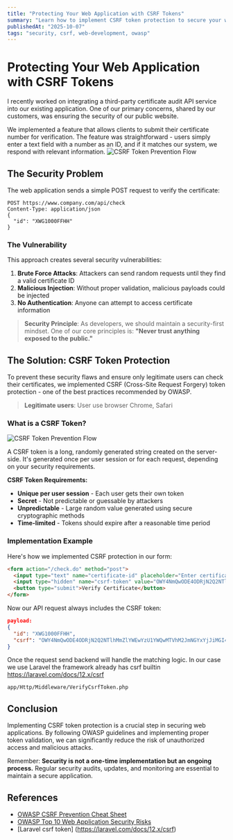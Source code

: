 ```yaml
---
title: "Protecting Your Web Application with CSRF Tokens"
summary: "Learn how to implement CSRF token protection to secure your web application against cross-site request forgery attacks."
publishedAt: "2025-10-07"
tags: "security, csrf, web-development, owasp"
---
```


# Protecting Your Web Application with CSRF Tokens

I recently worked on integrating a third-party certificate audit API service into our existing application. One of our primary concerns, shared by our customers, was ensuring the security of our public website.

We implemented a feature that allows clients to submit their certificate number for verification. The feature was straightforward - users simply enter a text field with a number as an ID, and if it matches our system, we respond with relevant information. 
![CSRF Token Prevention Flow](/images/certificate-check.png)


## The Security Problem

The web application sends a simple POST request to verify the certificate:

```http
POST https://www.company.com/api/check
Content-Type: application/json
{
  "id": "XWG1000FFHH"
}
```

### The Vulnerability

This approach creates several security vulnerabilities:

1. **Brute Force Attacks**: Attackers can send random requests until they find a valid certificate ID
2. **Malicious Injection**: Without proper validation, malicious payloads could be injected
3. **No Authentication**: Anyone can attempt to access certificate information

> **Security Principle**: As developers, we should maintain a security-first mindset. One of our core principles is: **"Never trust anything exposed to the public."**

## The Solution: CSRF Token Protection

To prevent these security flaws and ensure only legitimate users can check their certificates, we implemented CSRF (Cross-Site Request Forgery) token protection - one of the best practices recommended by OWASP.

> **Legitimate users**: User use browser Chrome, Safari

### What is a CSRF Token?
![CSRF Token Prevention Flow](/images/csrf-token-prevention.png)

A CSRF token is a long, randomly generated string created on the server-side. It's generated once per user session or for each request, depending on your security requirements.

**CSRF Token Requirements:**
- **Unique per user session** - Each user gets their own token
- **Secret** - Not predictable or guessable by attackers
- **Unpredictable** - Large random value generated using secure cryptographic methods
- **Time-limited** - Tokens should expire after a reasonable time period

### Implementation Example

Here's how we implemented CSRF protection in our form:

```html
<form action="/check.do" method="post">
  <input type="text" name="certificate-id" placeholder="Enter certificate ID" />
  <input type="hidden" name="csrf-token" value="OWY4NmQwODE4ODRjN2Q2NTlhMmZlYWEwYzU1YWQwMTVhM2JmNGYxYjJiMGI4MjJjZDE1ZDZMGYwMGEwOA==" />
  <button type="submit">Verify Certificate</button>
</form>
```

Now our API request always includes the CSRF token:

```json
payload:
{
  "id": "XWG1000FFHH",
  "csrf": "OWY4NmQwODE4ODRjN2Q2NTlhMmZlYWEwYzU1YWQwMTVhM2JmNGYxYjJiMGI4MjJjZDE1ZDZMGYwMGEwOA=="
}
```

Once the request send backend will handle the matching logic. In our case we use Laravel the framework already has csrf builtin
https://laravel.com/docs/12.x/csrf

`app/Http/Middleware/VerifyCsrfToken.php`

## Conclusion

Implementing CSRF token protection is a crucial step in securing web applications. By following OWASP guidelines and implementing proper token validation, we can significantly reduce the risk of unauthorized access and malicious attacks.

Remember: **Security is not a one-time implementation but an ongoing process.** Regular security audits, updates, and monitoring are essential to maintain a secure application.

## References

- [OWASP CSRF Prevention Cheat Sheet](https://cheatsheetseries.owasp.org/cheatsheets/Cross-Site_Request_Forgery_Prevention_Cheat_Sheet.html)
- [OWASP Top 10 Web Application Security Risks](https://owasp.org/www-project-top-ten/)
- [Laravel csrf token] (https://laravel.com/docs/12.x/csrf)




